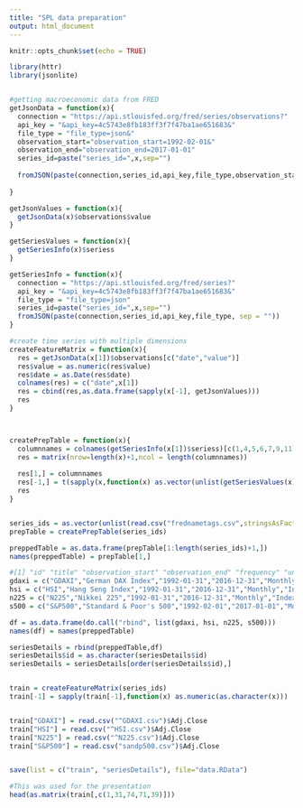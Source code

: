 ```yaml
---
title: "SPL data preparation"
output: html_document
---
```


```r
knitr::opts_chunk$set(echo = TRUE)
```


```r
library(httr)
library(jsonlite)


#getting macroeconomic data from FRED
getJsonData = function(x){
  connection = "https://api.stlouisfed.org/fred/series/observations?"
  api_key = "&api_key=4c5743e8fb183ff3f7f47ba1ae651683&"
  file_type = "file_type=json&"
  observation_start="observation_start=1992-02-01&"
  observation_end="observation_end=2017-01-01"
  series_id=paste("series_id=",x,sep="")
  
  fromJSON(paste(connection,series_id,api_key,file_type,observation_start,observation_end, sep = ""))
  
}

getJsonValues = function(x){
  getJsonData(x)$observations$value
}

getSeriesValues = function(x){
  getSeriesInfo(x)$seriess
}

getSeriesInfo = function(x){
  connection = "https://api.stlouisfed.org/fred/series?"
  api_key = "&api_key=4c5743e8fb183ff3f7f47ba1ae651683&"
  file_type = "file_type=json"
  series_id=paste("series_id=",x,sep="")
  fromJSON(paste(connection,series_id,api_key,file_type, sep = ""))
}

#create time series with multiple dimensions
createFeatureMatrix = function(x){
  res = getJsonData(x[1])$observations[c("date","value")]
  res$value = as.numeric(res$value)
  res$date = as.Date(res$date)
  colnames(res) = c("date",x[1])
  res = cbind(res,as.data.frame(sapply(x[-1], getJsonValues)))
  res
}



createPrepTable = function(x){
  columnnames = colnames(getSeriesInfo(x[1])$seriess)[c(1,4,5,6,7,9,11)]
  res = matrix(nrow=length(x)+1,ncol = length(columnnames))
  
  res[1,] = columnnames
  res[-1,] = t(sapply(x,function(x) as.vector(unlist(getSeriesValues(x)[columnnames]))))
  res
}


series_ids = as.vector(unlist(read.csv("frednametags.csv",stringsAsFactors = FALSE,header=FALSE)))
prepTable = createPrepTable(series_ids)

preppedTable = as.data.frame(prepTable[1:length(series_ids)+1,])
names(preppedTable) = prepTable[1,]

#[1] "id" "title" "observation_start" "observation_end" "frequency" "units" "seasonal_adjustment"
gdaxi = c("GDAXI","German DAX Index","1992-01-31","2016-12-31","Monthly","Index 1987 = 1000","Not Seasonally Adjusted")
hsi = c("HSI","Hang Seng Index","1992-01-31","2016-12-31","Monthly","Index 1964 = 100","Not Seasonally Adjusted")
n225 = c("N225","Nikkei 225","1992-01-31","2016-12-31","Monthly","Index Points","Not Seasonally Adjusted") 
s500 = c("S&P500","Standard & Poor's 500","1992-02-01","2017-01-01","Monthly","Index Points","Not Seasonally Adjusted") 

df = as.data.frame(do.call("rbind", list(gdaxi, hsi, n225, s500)))
names(df) = names(preppedTable)

seriesDetails = rbind(preppedTable,df)
seriesDetails$id = as.character(seriesDetails$id)
seriesDetails = seriesDetails[order(seriesDetails$id),]


train = createFeatureMatrix(series_ids)
train[-1] = sapply(train[-1],function(x) as.numeric(as.character(x)))


train["GDAXI"] = read.csv("^GDAXI.csv")$Adj.Close
train["HSI"] = read.csv("^HSI.csv")$Adj.Close
train["N225"] = read.csv("^N225.csv")$Adj.Close
train["S&P500"] = read.csv("sandp500.csv")$Adj.Close


save(list = c("train", "seriesDetails"), file="data.RData")

#This was used for the presentation
head(as.matrix(train[,c(1,31,74,71,39)]))
```

